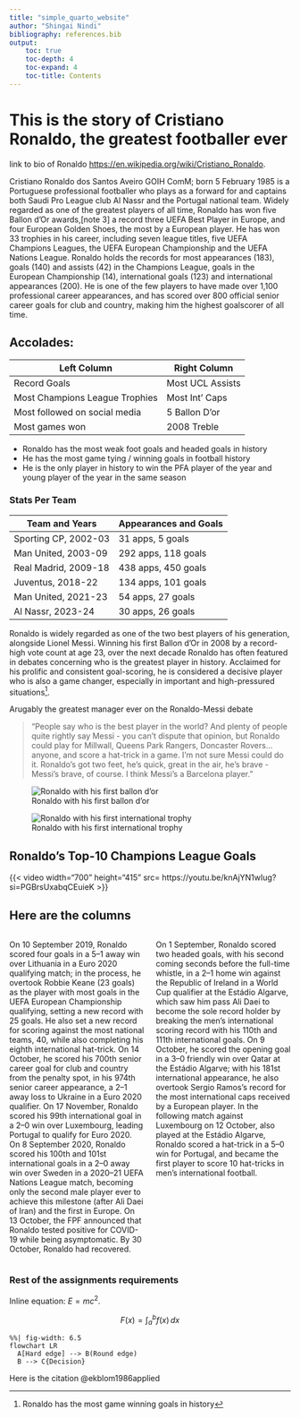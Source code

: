 ```yaml
---
title: "simple_quarto_website"
author: "Shingai Nindi"
bibliography: references.bib
output:
    toc: true
    toc-depth: 4
    toc-expand: 4
    toc-title: Contents
---
```


# This is the story of Cristiano Ronaldo, the greatest footballer ever 


link to bio of Ronaldo <https://en.wikipedia.org/wiki/Cristiano_Ronaldo>.

Cristiano Ronaldo dos Santos Aveiro GOIH ComM; born 5 February 1985 is a Portuguese professional footballer who plays as a forward for and captains both Saudi Pro League club Al Nassr and the Portugal national team. Widely regarded as one of the greatest players of all time, Ronaldo has won five Ballon d'Or awards,[note 3] a record three UEFA Best Player in Europe, and four European Golden Shoes, the most by a European player. He has won 33 trophies in his career, including seven league titles, five UEFA Champions Leagues, the UEFA European Championship and the UEFA Nations League. Ronaldo holds the records for most appearances (183), goals (140) and assists (42) in the Champions League, goals in the European Championship (14), international goals (123) and international appearances (200). He is one of the few players to have made over 1,100 professional career appearances, and has scored over 800 official senior career goals for club and country, making him the highest goalscorer of all time.

## Accolades:
|  Left Column                  |   Right Column  |
| ----------------------------- | --------------- |
| Record Goals                  | Most UCL Assists|
| Most Champions League Trophies| Most Int' Caps  |
| Most followed on social media | 5 Ballon D'or   |
| Most games won                | 2008 Treble     |

- Ronaldo has the most weak foot goals and headed goals in history
- He has the most game tying / winning goals in football history
- He is the only player in history to win the PFA player of the year and young player of the year in the same season

### Stats Per Team
| Team and Years       | Appearances and Goals  |
|----------------------|------------------------|
| Sporting CP, 2002-03 | 31 apps, 5 goals       |
| Man United, 2003-09  | 292 apps, 118 goals    |
| Real Madrid, 2009-18 | 438 apps, 450 goals    |
| Juventus, 2018-22    | 134 apps, 101 goals    |
| Man United, 2021-23  | 54 apps, 27 goals      |
| Al Nassr, 2023-24    | 30 apps, 26 goals      |


Ronaldo is widely regarded as one of the two best players of his generation, alongside Lionel Messi. Winning his first Ballon d'Or in 2008 by a record-high vote count at age 23, over the next decade Ronaldo has often featured in debates concerning who is the greatest player in history. Acclaimed for his prolific and consistent goal-scoring, he is considered a decisive player who is also a game changer, especially in important and high-pressured situations[^1].

[^1]: Ronaldo has the most game winning goals in history

Arugably the greatest manager ever on the Ronaldo-Messi debate

> "People say who is the best player in the world? And plenty of people quite rightly say Messi - you can't dispute that opinion, but Ronaldo could play for Millwall, Queens Park Rangers, Doncaster Rovers… anyone, and score a hat-trick in a game. I'm not sure Messi could do it. Ronaldo's got two feet, he's quick, great in the air, he's brave - Messi's brave, of course. I think Messi's a Barcelona player."

![Ronaldo with his first ballon d'or](./images/First.png)

![Ronaldo with his first international trophy](./images/Euros.jpg)

## Ronaldo's Top-10 Champions League Goals

{{< video width="700" height="415" src= https://youtu.be/knAjYN1wIug?si=PGBrsUxabqCEuieK >}}


## Here are the columns
::: columns


::: {.column width="50%"}

On 10 September 2019, Ronaldo scored four goals in a 5–1 away win over Lithuania in a Euro 2020 qualifying match; in the process, he overtook Robbie Keane (23 goals) as the player with most goals in the UEFA European Championship qualifying, setting a new record with 25 goals. He also set a new record for scoring against the most national teams, 40, while also completing his eighth international hat-trick. On 14 October, he scored his 700th senior career goal for club and country from the penalty spot, in his 974th senior career appearance, a 2–1 away loss to Ukraine in a Euro 2020 qualifier. On 17 November, Ronaldo scored his 99th international goal in a 2–0 win over Luxembourg, leading Portugal to qualify for Euro 2020. On 8 September 2020, Ronaldo scored his 100th and 101st international goals in a 2–0 away win over Sweden in a 2020–21 UEFA Nations League match, becoming only the second male player ever to achieve this milestone (after Ali Daei of Iran) and the first in Europe. On 13 October, the FPF announced that Ronaldo tested positive for COVID-19 while being asymptomatic. By 30 October, Ronaldo had recovered.

:::

::: {.column width="50%"}

On 1 September, Ronaldo scored two headed goals, with his second coming seconds before the full-time whistle, in a 2–1 home win against the Republic of Ireland in a World Cup qualifier at the Estádio Algarve, which saw him pass Ali Daei to become the sole record holder by breaking the men's international scoring record with his 110th and 111th international goals. On 9 October, he scored the opening goal in a 3–0 friendly win over Qatar at the Estádio Algarve; with his 181st international appearance, he also overtook Sergio Ramos's record for the most international caps received by a European player. In the following match against Luxembourg on 12 October, also played at the Estádio Algarve, Ronaldo scored a hat-trick in a 5–0 win for Portugal, and became the first player to score 10 hat-tricks in men's international football.

:::

:::


### Rest of the assignments requirements

Inline equation: $E=mc^2$. 

$$
F(x) = \int_{a}^{b} f(x) \, dx
$$

```mermaid
%%| fig-width: 6.5
flowchart LR
  A[Hard edge] --> B(Round edge)
  B --> C{Decision}
```


Here is the citation @ekblom1986applied


